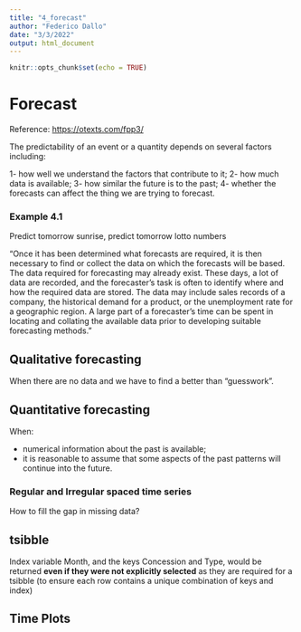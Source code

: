 ```yaml
---
title: "4_forecast"
author: "Federico Dallo"
date: "3/3/2022"
output: html_document
---
```


```r
knitr::opts_chunk$set(echo = TRUE)
```

# Forecast

Reference: <https://otexts.com/fpp3/>

The predictability of an event or a quantity depends on several factors including:

1- how well we understand the factors that contribute to it;
2- how much data is available;
3- how similar the future is to the past;
4- whether the forecasts can affect the thing we are trying to forecast.

### Example 4.1

Predict tomorrow sunrise, predict tomorrow lotto numbers

"Once it has been determined what forecasts are required, it is then necessary to find or collect the data on which the forecasts will be based. The data required for forecasting may already exist. These days, a lot of data are recorded, and the forecaster’s task is often to identify where and how the required data are stored. The data may include sales records of a company, the historical demand for a product, or the unemployment rate for a geographic region. A large part of a forecaster’s time can be spent in locating and collating the available data prior to developing suitable forecasting methods."

## Qualitative forecasting

When there are no data and we have to find a better than "guesswork".

## Quantitative forecasting

When:

- numerical information about the past is available;
- it is reasonable to assume that some aspects of the past patterns will continue into the future.

### Regular and Irregular spaced time series

How to fill the gap in missing data?

## tsibble

Index variable Month, and the keys Concession and Type, would be returned **even if they were not explicitly selected** as they are required for a tsibble (to ensure each row contains a unique combination of keys and index)

## Time Plots


  









